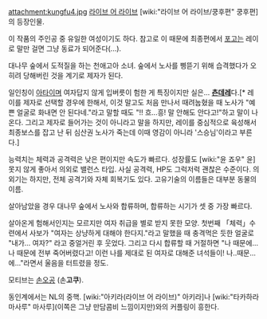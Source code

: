 attachment:kungfu4.jpg
[[라이브 어 라이브]] [wiki:"라이브 어 라이브/쿵후편" 쿵후편]의 등장인물.

이 작품의 주인공 중 유일한 여성이기도 하다. 참고로 이 때문에 최종편에서 [[포고]]는 레이로 말만 걸면 그냥 동료가 되어준다(...). 

대나무 숲에서 도적질을 하는 천애고아 소녀. 숲에서 노사를 삥뜯기 위해 습격했다가 오히려 당해버린 것을 계기로 제자가 된다. 

일인칭이 [[아타이]]며 여자답지 않게 입버릇이 험한 게 특징이지만 실은... '''[[츤데레]]'''다.[* 레이를 제자로 선택할 경우에 한해서, 이것 말고도 처음 만나서 때려눕혔을 때 노사가 "예쁜 얼굴로 화내면 안 된다네."라고 말할 때도 "!! 흐...흥! 말 안해도 안다고!"하고 말이 나온다. 그리고 제자로 들어가는 것이 아니라고 말을 하지만, 레이를 중심적으로 육성해서 최종보스를 잡고 난 뒤 심산권 노사가 죽는데 이때 영감이 아니라 '스승님'이라고 부른다.] 

능력치는 체력과 공격력은 낮은 편이지만 속도가 빠르다. 성장률도 [wiki:"윤 죠우" 윤] 못지 않게 좋아서 의외로 밸런스 타입. 사실 공격력, HP도 그럭저럭 괜찮은 수준이다. 의외기는 하지만, 전체 공격기와 자체 회복기도 있다. 고유기술의 이름들은 대부분 동물의 이름. 

살아남았을 경우 대나무 숲에서 노사와 합류하며, 합류하는 시기가 셋 중 가장 빠르다. 

살아온게 험해서인지는 모르지만 여자 취급을 별로 받지 못한 모양. 첫번째 「체력」수련에서 사보가 "여자는 상냥하게 대해야 한다지."라고 말했을 때 충격먹은 듯한 얼굴로 "내가... 여자?" 라고 중얼거린 후 웃었다. 그리고 다시 합류할 때 거절하면 "나 때문에... 나 때문에 전부 죽어버렸다고! 이런 나를 제대로 된 여자로 대해준 녀석들이! 나..때문...에..."라면서 울음을 터트렸을 정도.

모티브는 [[손오공]] (손'''고쿠''').

동인계에서는 NL의 중핵. [wiki:"아키라(라이브 어 라이브)" 아키라]나 [wiki:"타카하라 마사루" 마사루](이쪽은 그냥 만담콤비 느낌이지만)와의 커플링이 흥한다.
